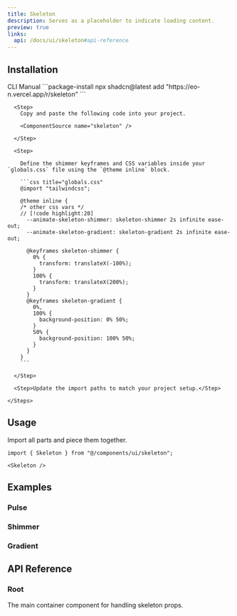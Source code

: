 ```yaml
---
title: Skeleton
description: Serves as a placeholder to indicate loading content.
preview: true
links:
  api: /docs/ui/skeleton#api-reference
---
```


<ComponentTabs name="skeleton-demo" />

## Installation

<CodeTabs>

  <TabsList>
    <TabsTrigger value="cli">CLI</TabsTrigger>
    <TabsTrigger value="manual">Manual</TabsTrigger>
  </TabsList>

  <TabsContent value="cli">
    ```package-install 
    npx shadcn@latest add "https://eo-n.vercel.app/r/skeleton"
    ```
  </TabsContent>

  <TabsContent value="manual">
    <Steps>

      <Step>
        Copy and paste the following code into your project.

        <ComponentSource name="skeleton" />

      </Step>

      <Step>

        Define the shimmer keyframes and CSS variables inside your `globals.css` file using the `@theme inline` block.

        ```css title="globals.css"
        @import "tailwindcss";

        @theme inline {
        /* other css vars */
        // [!code highlight:20]
          --animate-skeleton-shimmer: skeleton-shimmer 2s infinite ease-out;
          --animate-skeleton-gradient: skeleton-gradient 2s infinite ease-out;

          @keyframes skeleton-shimmer {
            0% {
              transform: translateX(-100%);
            }
            100% {
              transform: translateX(200%);
            }
          }
          @keyframes skeleton-gradient {
            0%,
            100% {
              background-position: 0% 50%;
            }
            50% {
              background-position: 100% 50%;
            }
          }
        }
        ```

      </Step>
      
      <Step>Update the import paths to match your project setup.</Step>

    </Steps>
  </TabsContent>

</CodeTabs>

## Usage

Import all parts and piece them together.

```tsx
import { Skeleton } from "@/components/ui/skeleton";
```

```tsx
<Skeleton />
```

## Examples

### Pulse

<ComponentTabs name="skeleton-demo" />

### Shimmer

<ComponentTabs name="skeleton-shimmer" />

### Gradient

<ComponentTabs name="skeleton-gradient" />

## API Reference

### Root

The main container component for handling skeleton props.

<AutoTypeTable path="./types/docs/skeleton.ts" name="RootProps" />
